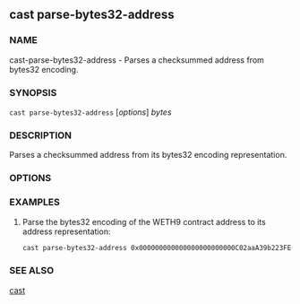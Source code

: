 
## cast parse-bytes32-address

### NAME

cast-parse-bytes32-address - Parses a checksummed address from bytes32 encoding.

### SYNOPSIS

`cast parse-bytes32-address` [*options*] _bytes_

### DESCRIPTION

Parses a checksummed address from its bytes32 encoding representation.

### OPTIONS

<CommonOptions />

### EXAMPLES

1. Parse the bytes32 encoding of the WETH9 contract address to its address representation:
   ```sh
   cast parse-bytes32-address 0x000000000000000000000000C02aaA39b223FE8D0A0e5C4F27eAD9083C756Cc2
   ```

### SEE ALSO

[cast](/cast/reference/overview)
